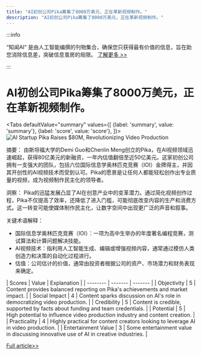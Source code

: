 ```yaml
---
title: "AI初创公司Pika筹集了8000万美元，正在革新视频制作。"
description: "AI初创公司Pika筹集了8000万美元，正在革新视频制作。"
---
```



:::info

“知闻AI“ 是由人工智能编撰的刊物集合，确保您只获得最有价值的信息，旨在助您消除信息差，突破信息茧房的局限。  [了解更多 >>](/zh-Hans/docs/guides)

:::

# AI初创公司Pika筹集了8000万美元，正在革新视频制作。


<Tabs
	defaultValue="summary"
	values={[
	{label: 'summary', value: 'summary'},
	{label: 'score', value: 'score'},
]}>
<TabItem value="summary">
<img
  src="https://image.informedainews.com/2024/06/08/Ar-wo8-1717825138-0.jpg"
  alt="AI Startup Pika Raises $80M, Revolutionizing Video Production"
/>



摘要：
由斯坦福大学的Demi Guo和Chenlin Meng创立的Pika，在AI视频领域迅速崛起，获得80亿美元的新融资，一年内估值翻倍至近50亿美元。这家初创公司拥有一支强大的团队，包括六位国际信息学奥林匹克竞赛（IOI）金牌得主，并因其开创性的AI视频技术而受到认可。Pika的愿景是让任何人都能轻松创作出专业质量的视频，成为视频制作民主化的领导者。

洞察：
Pika的迅猛发展凸显了AI在创意产业中的变革潜力。通过简化视频创作过程，Pika不仅提高了效率，还降低了进入门槛，可能彻底改变内容的生产和消费方式。这一转变可能使媒体制作民主化，让数字空间中出现更广泛的声音和叙事。

关键术语解释：
- 国际信息学奥林匹克竞赛（IOI）：一项为高中生举办的年度著名编程竞赛，测试算法和计算问题解决技能。
- AI视频技术：指利用人工智能生成、编辑或增强视频内容，通常通过模仿人类创造力和决策的自动化过程进行。
- 估值：公司估计的价值，通常由投资者根据公司的资产、市场潜力和财务表现来确定。
</TabItem>
<TabItem value="score">
	| Scores     | Value   | Explanation |
	| -------- | ------- | ------- |
	| Objectivity  | 5    | Content provides balanced reporting on Pika's achievements and market impact.    |
	| Social Impact | 4     | Content sparks discussion on AI's role in democratizing video production.    |
	| Credibility    | 5    | Content is credible, supported by facts about funding and team credentials.    |
	| Potential    | 5    | High potential to influence video production industry and content creation.    |
	| Practicality    | 4    | Highly practical for content creators looking to leverage AI in video production.    |
	| Entertainment Value    | 3    | Some entertainment value in discussing innovative use of AI in creative industries.    |
</TabItem>
</Tabs>

[Full article>>](https://www.36kr.com/p/2809536837732868)
